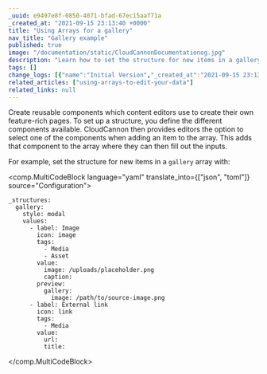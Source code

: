 ```yaml
---
_uuid: e9497e8f-0850-4071-bfad-67ec15aaf71a
_created_at: "2021-09-15 23:13:40 +0000"
title: "Using Arrays for a gallery"
nav_title: "Gallery example"
published: true
image: "/documentation/static/CloudCannonDocumentationog.jpg"
description: "Learn how to set the structure for new items in a gallery array."
tags: []
change_logs: [{"name":"Initial Version","_created_at":"2021-09-15 23:13:40 +0000"}]
related_articles: ["using-arrays-to-edit-your-data"]
related_links: null
---
```


Create reusable components which content editors use to create their own feature-rich pages. To set up a structure, you define the different components available. CloudCannon then provides editors the option to select one of the components when adding an item to the array. This adds that component to the array where they can then fill out the inputs.

For example, set the structure for new items in a `gallery` array with:

<comp.MultiCodeBlock language="yaml" translate_into={["json", "toml"]} source="Configuration">
```
_structures:
  gallery:
    style: modal
    values:
      - label: Image
        icon: image
        tags:
          - Media
          - Asset
        value:
          image: /uploads/placeholder.png
          caption:
        preview:
          gallery:
            image: /path/to/source-image.png
      - label: External link
        icon: link
        tags:
          - Media
        value:
          url:
          title:
```
</comp.MultiCodeBlock>
